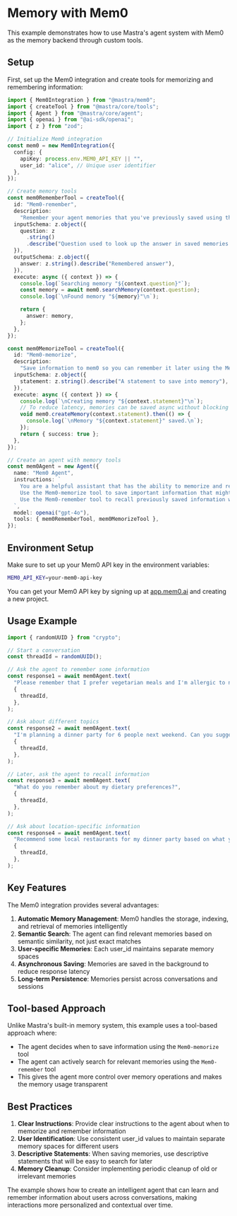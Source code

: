 # Memory with Mem0

This example demonstrates how to use Mastra's agent system with Mem0 as the memory backend through custom tools.

## Setup

First, set up the Mem0 integration and create tools for memorizing and remembering information:

```typescript
import { Mem0Integration } from "@mastra/mem0";
import { createTool } from "@mastra/core/tools";
import { Agent } from "@mastra/core/agent";
import { openai } from "@ai-sdk/openai";
import { z } from "zod";

// Initialize Mem0 integration
const mem0 = new Mem0Integration({
  config: {
    apiKey: process.env.MEM0_API_KEY || "",
    user_id: "alice", // Unique user identifier
  },
});

// Create memory tools
const mem0RememberTool = createTool({
  id: "Mem0-remember",
  description:
    "Remember your agent memories that you've previously saved using the Mem0-memorize tool.",
  inputSchema: z.object({
    question: z
      .string()
      .describe("Question used to look up the answer in saved memories."),
  }),
  outputSchema: z.object({
    answer: z.string().describe("Remembered answer"),
  }),
  execute: async ({ context }) => {
    console.log(`Searching memory "${context.question}"`);
    const memory = await mem0.searchMemory(context.question);
    console.log(`\nFound memory "${memory}"\n`);

    return {
      answer: memory,
    };
  },
});

const mem0MemorizeTool = createTool({
  id: "Mem0-memorize",
  description:
    "Save information to mem0 so you can remember it later using the Mem0-remember tool.",
  inputSchema: z.object({
    statement: z.string().describe("A statement to save into memory"),
  }),
  execute: async ({ context }) => {
    console.log(`\nCreating memory "${context.statement}"\n`);
    // To reduce latency, memories can be saved async without blocking tool execution
    void mem0.createMemory(context.statement).then(() => {
      console.log(`\nMemory "${context.statement}" saved.\n`);
    });
    return { success: true };
  },
});

// Create an agent with memory tools
const mem0Agent = new Agent({
  name: "Mem0 Agent",
  instructions: `
    You are a helpful assistant that has the ability to memorize and remember facts using Mem0.
    Use the Mem0-memorize tool to save important information that might be useful later.
    Use the Mem0-remember tool to recall previously saved information when answering questions.
  `,
  model: openai("gpt-4o"),
  tools: { mem0RememberTool, mem0MemorizeTool },
});
```

## Environment Setup

Make sure to set up your Mem0 API key in the environment variables:

```bash
MEM0_API_KEY=your-mem0-api-key
```

You can get your Mem0 API key by signing up at [app.mem0.ai](https://app.mem0.ai) and creating a new project.

## Usage Example

```typescript
import { randomUUID } from "crypto";

// Start a conversation
const threadId = randomUUID();

// Ask the agent to remember some information
const response1 = await mem0Agent.text(
  "Please remember that I prefer vegetarian meals and I'm allergic to nuts. Also, I live in San Francisco.",
  {
    threadId,
  },
);

// Ask about different topics
const response2 = await mem0Agent.text(
  "I'm planning a dinner party for 6 people next weekend. Can you suggest a menu?",
  {
    threadId,
  },
);

// Later, ask the agent to recall information
const response3 = await mem0Agent.text(
  "What do you remember about my dietary preferences?",
  {
    threadId,
  },
);

// Ask about location-specific information
const response4 = await mem0Agent.text(
  "Recommend some local restaurants for my dinner party based on what you know about me.",
  {
    threadId,
  },
);
```

## Key Features

The Mem0 integration provides several advantages:

1. **Automatic Memory Management**: Mem0 handles the storage, indexing, and retrieval of memories intelligently
2. **Semantic Search**: The agent can find relevant memories based on semantic similarity, not just exact matches
3. **User-specific Memories**: Each user_id maintains separate memory spaces
4. **Asynchronous Saving**: Memories are saved in the background to reduce response latency
5. **Long-term Persistence**: Memories persist across conversations and sessions

## Tool-based Approach

Unlike Mastra's built-in memory system, this example uses a tool-based approach where:

- The agent decides when to save information using the `Mem0-memorize` tool
- The agent can actively search for relevant memories using the `Mem0-remember` tool
- This gives the agent more control over memory operations and makes the memory usage transparent

## Best Practices

1. **Clear Instructions**: Provide clear instructions to the agent about when to memorize and remember information
2. **User Identification**: Use consistent user_id values to maintain separate memory spaces for different users
3. **Descriptive Statements**: When saving memories, use descriptive statements that will be easy to search for later
4. **Memory Cleanup**: Consider implementing periodic cleanup of old or irrelevant memories

The example shows how to create an intelligent agent that can learn and remember information about users across conversations, making interactions more personalized and contextual over time.

